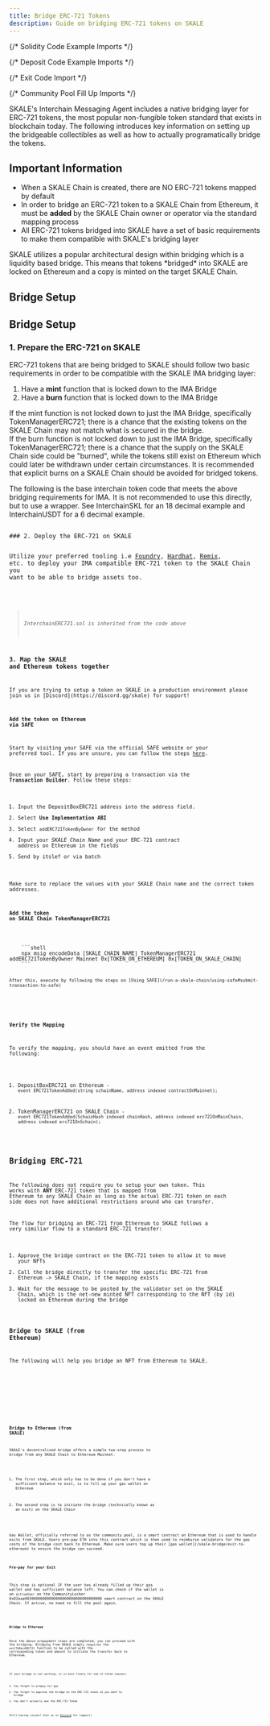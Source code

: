 ```yaml
---
title: Bridge ERC-721 Tokens
description: Guide on bridging ERC-721 tokens on SKALE
---
```



{/* Solidity Code Example Imports */}

{/* Deposit Code Example Imports */}

{/* Exit Code Import */}

{/* Community Pool Fill Up Imports */}

SKALE's Interchain Messaging Agent includes a native bridging layer for ERC-721 tokens, the most popular non-fungible token standard
that exists in blockchain today. The following introduces key information on setting up the bridgeable collectibles as well as how
to actually programatically bridge the tokens.

## Important Information

- When a SKALE Chain is created, there are NO ERC-721 tokens mapped by default
- In order to bridge an ERC-721 token to a SKALE Chain from Ethereum, it must be **added** by the SKALE Chain owner or operator
via the standard mapping process
- All ERC-721 tokens bridged into SKALE have a set of basic requirements to make them compatible with SKALE's bridging layer

<Aside type="note">
SKALE utilizes a popular architectural design within bridging which is a liquidity based bridge.
This means that tokens *bridged* into SKALE are locked on Ethereum and a copy is minted on the target SKALE Chain.
</Aside>

## Bridge Setup

## Bridge Setup

### 1. Prepare the ERC-721 on SKALE

ERC-721 tokens that are being bridged to SKALE should follow two basic requirements in order to be compatible with the SKALE IMA
bridging layer:

1. Have a **mint** function that is locked down to the IMA Bridge
2. Have a **burn** function that is locked down to the IMA Bridge

<Aside type="danger" title="Caution on Minting">
If the mint function is not locked down to just the IMA Bridge, specifically TokenManagerERC721; there is a chance that
the existing tokens on the SKALE Chain may not match what is secured in the bridge.
</Aside>

<Aside type="danger" title="Caution on Burning">
If the burn function is not locked down to just the IMA Bridge, specifically TokenManagerERC721; there is a chance that
the supply on the SKALE Chain side could be "burned", while the tokens still exist on Ethereum which could later be withdrawn under certain circumstances. It is recommended that explicit burns on a SKALE Chain should be avoided for bridged tokens.
</Aside>

The following is the base interchain token code that meets the above bridging requirements for IMA. It is not recommended to use this directly, but to use a wrapper. See InterchainSKL for an 18 decimal example and InterchainUSDT for a 6 decimal example.

<Code code={InterchainERC721Code} lang="solidity" title="InterchainERC721.sol" />
### 2. Deploy the ERC-721 on SKALE

Utilize your preferred tooling i.e [Foundry](https://getfoundry.sh), [Hardhat](https://hardhat.org), [Remix](https://remix.ethereum.org/#lang=en&optimize=false&runs=200&evmVersion=paris&version=soljson-v0.8.19+commit.7dd6d404.js), etc. to deploy your IMA compatible ERC-721 token to the SKALE Chain you want to be able to bridge assets too.

<Code code={InterchainNFTCode} lang="solidity" title="YourInterchainNFT.sol" />

> *InterchainERC721.sol is inherited from the code above*

### 3. Map the SKALE and Ethereum tokens together

<Aside type="note">
If you are trying to setup a token on SKALE in a production environment please join us in [Discord](https://discord.gg/skale) for support!
</Aside>

#### Add the token on Ethereum via SAFE

Start by visiting your SAFE via the official SAFE website or your preferred tool. If you are unsure, you can follow the steps [here](/run-a-skale-chain/using-safe).

Once on your SAFE, start by preparing a transaction via the **Transaction Builder**. Follow these steps:

1. Input the DepositBoxERC721 address into the address field.
2. Select **Use Implementation ABI**
3. Select `addERC721TokenByOwner` for the method
4. Input your *SKALE Chain Name* and your ERC-721 contract address on Ethereum in the fields
5. Send by itslef or via batch

<Aside type="caution">
Make sure to replace the values with your SKALE Chain name and the correct token addresses.
</Aside>

#### Add the token on SKALE Chain TokenManagerERC721
<Tabs>
  <TabItem label="Multisigwallet CLI">
    ```shell
    npx msig encodeData [SKALE_CHAIN_NAME] TokenManagerERC721 addERC721TokenByOwner Mainnet 0x[TOKEN_ON_ETHEREUM] 0x[TOKEN_ON_SKALE_CHAIN]
    ```

    After this, execute by following the steps on [Using SAFE](/run-a-skale-chain/using-safe#submit-transaction-to-safe)
  </TabItem>
</Tabs>

#### Verify the Mapping

To verify the mapping, you should have an event emitted from the following:

1. DepositBoxERC721 on Ethereum - `event ERC721TokenAdded(string schainName, address indexed contractOnMainnet);`

1. TokenManagerERC721 on SKALE Chain - `event ERC721TokenAdded(SchainHash indexed chainHash, address indexed erc721OnMainChain, address indexed erc721OnSchain);`

## Bridging ERC-721

The following does not require you to setup your own token. This works with **ANY** ERC-721 token that is mapped from Ethereum to any SKALE Chain as long as the actual ERC-721 token on each side does not have additional restrictions around who can transfer.

The flow for bridging an ERC-721 from Ethereum to SKALE follows a very similiar flow to a standard ERC-721 transfer:

1. Approve the bridge contract on the ERC-721 token to allow it to move your NFTs
2. Call the bridge directly to transfer the specific ERC-721 from Ethereum -> SKALE Chain, if the mapping exists
3. Wait for the message to be posted by the validator set on the SKALE Chain, which is the net-new minted NFT corresponding to the NFT (by id) locked on Ethereum during the bridge

### Bridge to SKALE (from Ethereum)

The following will help you bridge an NFT from Ethereum to SKALE.

<Tabs>
  <TabItem label="bridge.js">
    <Code code={depositERC721Js} lang="js" />
  </TabItem>
  <TabItem label="bridgeDirect.js">
    <Code code={depositERC721DirectJs} lang="js" />
  </TabItem>
</Tabs>

### Bridge to Ethereum (from SKALE)

SKALE's decentralized bridge offers a simple two-step process to bridge from any SKALE Chain to Ethereum Mainnet.

1. The first step, which only has to be done if you don't have a sufficient balance to exit, is to fill up your gas wallet on Ethereum

2. The second step is to initiate the bridge (technically known as an exit) on the SKALE Chain


<Aside type="note">
Gas Wallet, officially referred to as the community pool, is a smart contract on Ethereum that is used to handle exits from SKALE. Users pre-pay ETH into this contract which is then used to reimburse validators for the gas costs of the bridge cost back to Ethereum. Make sure users top up their [gas wallet](/skale-bridge/exit-to-ethereum) to ensure the bridge can succeed.
</Aside>

#### Pre-pay for your Exit

This step is optional IF the user has already filled up their gas wallet and has sufficient balance left.
You can check if the wallet is an `activeUser` on the CommunityLocker 0xD2aaa00300000000000000000000000000000000 smart contract on the SKALE Chain. If active, no need to fill the pool again.

<Code code={fillCommunityPoolJs} lang="js" title="fillCommunityPool.js" />

#### Bridge to Ethereum

Once the above prepayment steps are completed, you can proceed with the bridging.
Bridging from SKALE simply requires the `exitToMainERC721` function to be called with the corresponding token and amount to initiate the transfer back to Ethereum.

<Code code={exitERC721Js} lang="js" title="exit.js" />

<Aside type="note">
If your bridge is not working, it is most likely for one of three reasons:

1. You forgot to prepay for gas
2. You forgot to approve the bridge on the ERC-721 token id you want to bridge
3. You don't actually own the ERC-721 Token

Still having issues? Join us in [Discord](https://discord.gg/skale) for support!
</Aside>